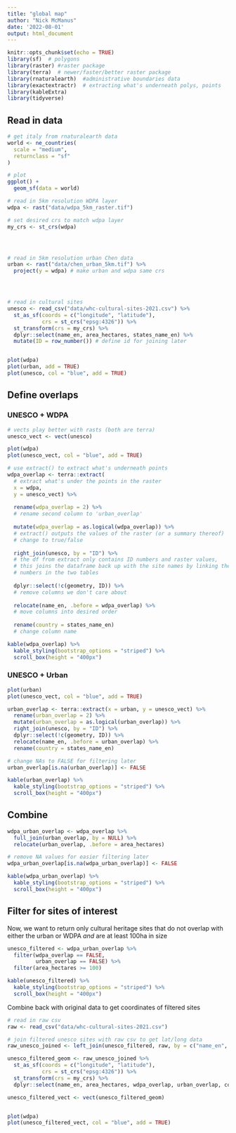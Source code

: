 ```yaml
---
title: "global map"
author: "Nick McManus"
date: '2022-08-01'
output: html_document
---
```


```r
knitr::opts_chunk$set(echo = TRUE)
library(sf)  # polygons
library(raster) #raster package
library(terra)  # newer/faster/better raster package
library(rnaturalearth)  #administrative boundaries data
library(exactextractr)  # extracting what's underneath polys, points
library(kableExtra)
library(tidyverse)
```


## Read in data

```r
# get italy from rnaturalearth data
world <- ne_countries(
  scale = "medium",
  returnclass = "sf"
)

# plot
ggplot() +
  geom_sf(data = world)
```



```r
# read in 5km resolution WDPA layer
wdpa <- rast("data/wdpa_5km_raster.tif")

# set desired crs to match wdpa layer
my_crs <- st_crs(wdpa)




# read in 5km resolution urban Chen data
urban <- rast("data/chen_urban_5km.tif") %>% 
  project(y = wdpa) # make urban and wdpa same crs




# read in cultural sites
unesco <- read_csv("data/whc-cultural-sites-2021.csv") %>% 
  st_as_sf(coords = c("longitude", "latitude"),
           crs = st_crs("epsg:4326")) %>% 
  st_transform(crs = my_crs) %>% 
  dplyr::select(name_en, area_hectares, states_name_en) %>% 
  mutate(ID = row_number()) # define id for joining later


plot(wdpa)
plot(urban, add = TRUE)
plot(unesco, col = "blue", add = TRUE)

```


## Define overlaps
### UNESCO + WDPA
```r
# vects play better with rasts (both are terra)
unesco_vect <- vect(unesco)

plot(wdpa)
plot(unesco_vect, col = "blue", add = TRUE)
```

```r
# use extract() to extract what's underneath points
wdpa_overlap <- terra::extract(
  # extract what's under the points in the raster
  x = wdpa,
  y = unesco_vect) %>% 
  
  rename(wdpa_overlap = 2) %>%  
  # rename second column to 'urban_overlap'
  
  mutate(wdpa_overlap = as.logical(wdpa_overlap)) %>% 
  # extract() outputs the values of the raster (or a summary thereof)
  # change to true/false 
  
  right_join(unesco, by = "ID") %>% 
  # the df from extract only contains ID numbers and raster values,
  # this joins the dataframe back up with the site names by linking the ID
  # numbers in the two tables
  
  dplyr::select(!c(geometry, ID)) %>% 
  # remove columns we don't care about
  
  relocate(name_en, .before = wdpa_overlap) %>%
  # move columns into desired order
  
  rename(country = states_name_en)
  # change column name

kable(wdpa_overlap) %>% 
  kable_styling(bootstrap_options = "striped") %>% 
  scroll_box(height = "400px")
```


### UNESCO + Urban
```r
plot(urban)
plot(unesco_vect, col = "blue", add = TRUE)
```

```r
urban_overlap <- terra::extract(x = urban, y = unesco_vect) %>% 
  rename(urban_overlap = 2) %>% 
  mutate(urban_overlap = as.logical(urban_overlap)) %>% 
  right_join(unesco, by = "ID") %>% 
  dplyr::select(!c(geometry, ID)) %>% 
  relocate(name_en, .before = urban_overlap) %>% 
  rename(country = states_name_en)

# change NAs to FALSE for filtering later
urban_overlap[is.na(urban_overlap)] <- FALSE

kable(urban_overlap) %>% 
  kable_styling(bootstrap_options = "striped") %>% 
  scroll_box(height = "400px")
```

## Combine

```r
wdpa_urban_overlap <- wdpa_overlap %>% 
  full_join(urban_overlap, by = NULL) %>%
  relocate(urban_overlap, .before = area_hectares)

# remove NA values for easier filtering later
wdpa_urban_overlap[is.na(wdpa_urban_overlap)] <- FALSE

kable(wdpa_urban_overlap) %>% 
  kable_styling(bootstrap_options = "striped") %>% 
  scroll_box(height = "400px")
```


## Filter for sites of interest

Now, we want to return only cultural heritage sites that do not overlap with either the urban or WDPA *and* are at least 100ha in size

```r
unesco_filtered <- wdpa_urban_overlap %>% 
  filter(wdpa_overlap == FALSE,
         urban_overlap == FALSE) %>% 
  filter(area_hectares >= 100)

kable(unesco_filtered) %>% 
  kable_styling(bootstrap_options = "striped") %>% 
  scroll_box(height = "400px")
```


Combine back with original data to get coordinates of filtered sites
```r
# read in raw csv
raw <- read_csv("data/whc-cultural-sites-2021.csv")

# join filtered unesco sites with raw csv to get lat/long data
raw_unesco_joined <- left_join(unesco_filtered, raw, by = c("name_en", "area_hectares"))

unesco_filtered_geom <- raw_unesco_joined %>% 
  st_as_sf(coords = c("longitude", "latitude"),
           crs = st_crs("epsg:4326")) %>% 
  st_transform(crs = my_crs) %>% 
  dplyr::select(name_en, area_hectares, wdpa_overlap, urban_overlap, country, geometry)

unesco_filtered_vect <- vect(unesco_filtered_geom)


plot(wdpa)
plot(unesco_filtered_vect, col = "blue", add = TRUE)
```


